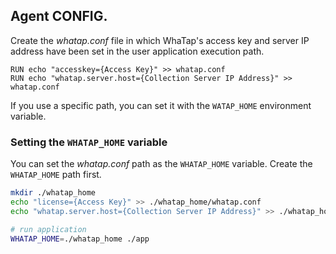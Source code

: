 ## Agent CONFIG.

Create the _whatap.conf_ file in which WhaTap's access key and server IP address have been set in the user application execution path. 

```docker title='whatap.conf'
RUN echo "accesskey={Access Key}" >> whatap.conf
RUN echo "whatap.server.host={Collection Server IP Address}" >> whatap.conf
```

If you use a specific path, you can set it with the `WATAP_HOME` environment variable.

### Setting the `WHATAP_HOME` variable

You can set the _whatap.conf_ path as the `WHATAP_HOME` variable. Create the `WHATAP_HOME` path first.

```bash
mkdir ./whatap_home
echo "license={Access Key}" >> ./whatap_home/whatap.conf
echo "whatap.server.host={Collection Server IP Address}" >> ./whatap_home/whatap.conf

# run application
WHATAP_HOME=./whatap_home ./app
```
